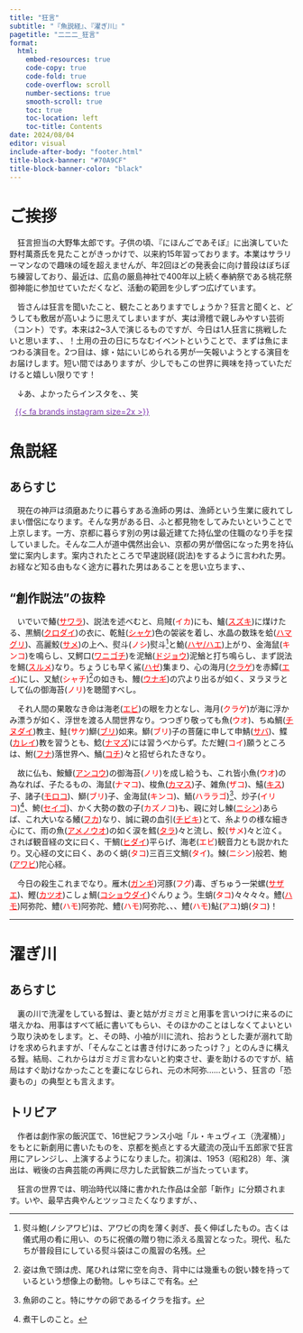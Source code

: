 ```yaml
---
title: "狂言"
subtitle: "『魚説経』、『濯ぎ川』"
pagetitle: "二二二_狂言"
format: 
  html:
    embed-resources: true
    code-copy: true
    code-fold: true
    code-overflow: scroll
    number-sections: true
    smooth-scroll: true
    toc: true
    toc-location: left
    toc-title: Contents
date: 2024/08/04
editor: visual
include-after-body: "footer.html"
title-block-banner: "#70A9CF"
title-block-banner-color: "black"
---
```


# ご挨拶

　狂言担当の大野隼太郎です。子供の頃、『にほんごであそぼ』に出演していた野村萬斎氏を見たことがきっかけで、以来約15年習っております。本業はサラリーマンなので趣味の域を超えませんが、年2回ほどの発表会に向け普段はぼちぼち練習しており、最近は、広島の厳島神社で400年以上続く奉納祭である桃花祭御神能に参加せていただくなど、活動の範囲を少しずつ広げています。

　皆さんは狂言を聞いたこと、観たことありますでしょうか？狂言と聞くと、どうしても敷居が高いように思えてしまいますが、実は滑稽で親しみやすい芸術（コント）です。本来は2~3人で演じるものですが、今日は1人狂言に挑戦したいと思います、、！土用の丑の日にちなむイベントということで、まずは魚にまつわる演目を。2つ目は、嫁・姑にいじめられる男が一矢報いようとする演目をお届けします。短い間ではありますが、少しでもこの世界に興味を持っていただけると嬉しい限りです！

　↓あ、よかったらインスタを、、笑

<p style="text-align: left; margin-left: 10px;">
  <a href="https://www.instagram.com/shun_o_7" class="custom-instagram-icon"> [{{< fa brands instagram size=2x >}}]{style="color:#833AB4"}
  </a>
</p>

# 魚説経

## あらすじ

　現在の神戸は須磨あたりに暮らすある漁師の男は、漁師という生業に疲れてしまい僧侶になります。そんな男がある日、ふと都見物をしてみたいということで上京します。一方、京都に暮らす別の男は最近建てた持仏堂の住職のなり手を探していました。そんな二人が道中偶然出会い、京都の男が僧侶になった男を持仏堂に案内します。案内されたところで早速説経(説法)をするように言われた男。お経など知る由もなく途方に暮れた男はあることを思い立ちます、、

## "創作説法"の抜粋

　いでいで鰆([サワラ](https://www.zukan-bouz.com/com/%E3%82%B5%E3%83%AF%E3%83%A9){style="color:red;"})、説法を述べむと、烏賊([イカ]{style="color:red;"})にも、鱸([スズキ](https://www.zukan-bouz.com/syu/%E3%82%B9%E3%82%BA%E3%82%AD){style="color:red;"})に煤けたる、黒鯛([クロダイ](https://www.zukan-bouz.com/syu/%E3%82%AF%E3%83%AD%E3%83%80%E3%82%A4){style="color:red;"})の衣に、乾鮭([シャケ](https://www.zukan-bouz.com/com/%E3%82%B5%E3%82%B1){style="color:red;"})色の袈裟を着し、水晶の数珠を蛤([ハマグリ](https://www.zukan-bouz.com/syu/%E3%83%8F%E3%83%9E%E3%82%B0%E3%83%AA){style="color:red;"})、高麗鮫([サメ](https://www.zukan-bouz.com/com/%E3%82%B5%E3%83%A1){style="color:red;"})の上へ、熨斗([ノシ]{style="color:red;"})熨斗[^1]と鮠([ハヤ/ハエ](https://www.zukan-bouz.com/syu/%E3%82%AA%E3%82%A4%E3%82%AB%E3%83%AF){style="color:red;"})上がり、金海鼠([キンコ]{style="color:red;"})を鳴らし、又鰐口([ワニゴチ](https://www.zukan-bouz.com/syu/%E3%83%AF%E3%83%8B%E3%82%B4%E3%83%81){style="color:red;"})を泥鰌([ドジョウ](https://www.zukan-bouz.com/com/%E3%83%89%E3%82%B8%E3%83%A7%E3%82%A6){style="color:red;"})泥鰌と打ち鳴らし、まず説法を鯣([スルメ](https://www.zukan-bouz.com/syu/%E3%82%B9%E3%83%AB%E3%83%A1%E3%82%A4%E3%82%AB){style="color:red;"})なり。ちょうじも早く鯊([ハゼ](https://www.zukan-bouz.com/com/%E3%83%8F%E3%82%BC){style="color:red;"})集まり、心の海月([クラゲ](https://www.zukan-bouz.com/syu/%E3%83%93%E3%82%BC%E3%83%B3%E3%82%AF%E3%83%A9%E3%82%B2){style="color:red;"})を赤鱏([エイ](https://www.zukan-bouz.com/com/%E3%82%A8%E3%82%A4){style="color:red;"})にし、又鯱([シャチ]{style="color:red;"})^[姿は魚で頭は虎、尾ひれは常に空を向き、背中には幾重もの鋭い棘を持っているという想像上の動物。しゃちほこで有名。]の如きも、鰻([ウナギ](https://www.zukan-bouz.com/com/%E3%82%A6%E3%83%8A%E3%82%AE){style="color:red;"})の穴より出るが如く、ヌラヌラとして仏の御海苔([ノリ]{style="color:red;"})を聴聞すべし。

[^1]: 熨斗鮑(ノシアワビ)は、アワビの肉を薄く剥ぎ、長く伸ばしたもの。古くは儀式用の肴に用い、のちに祝儀の贈り物に添える風習となった。現代、私たちが普段目にしている熨斗袋はこの風習の名残。

　それ人間の果敢なき命は海老([エビ](https://www.zukan-bouz.com/syu/%E3%82%A2%E3%82%AB%E3%82%A8%E3%83%93){style="color:red;"})の眼を力となし、海月([クラゲ]{style="color:red;"})が海に浮かみ漂うが如く、浮世を渡る人間世界なり。つつぎり敬っても魚([ウオ]{style="color:red;"})、ちぬ鯛([チヌダイ](https://www.zukan-bouz.com/syu/%E3%82%AF%E3%83%AD%E3%83%80%E3%82%A4){style="color:red;"})教主、鮭([サケ]{style="color:red;"})鰤([ブリ](https://www.zukan-bouz.com/syu/%E3%83%96%E3%83%AA){style="color:red;"})如来。鰤([ブリ]{style="color:red;"})子の菩薩に申して申鯖([サバ](https://www.zukan-bouz.com/com/%E3%82%B5%E3%83%90){style="color:red;"})、鰈([カレイ](https://www.zukan-bouz.com/com/%E3%82%AB%E3%83%AC%E3%82%A4){style="color:red;"})教を習うとも、鯰([ナマズ](https://www.zukan-bouz.com/com/%E3%83%8A%E3%83%9E%E3%82%BA){style="color:red;"})には習うべからず。ただ鯉([コイ]{style="color:red;"})願うところは、鮒([フナ](https://www.zukan-bouz.com/syu/%E3%83%8B%E3%82%B4%E3%83%AD%E3%83%96%E3%83%8A){style="color:red;"})落世界へ、鯒([コチ](https://www.zukan-bouz.com/syu/%E3%83%9E%E3%82%B4%E3%83%81){style="color:red;"})々と招ぜられたきなり。

　故に仏も、鮟鱇([アンコウ](https://www.zukan-bouz.com/com/%E3%82%A2%E3%83%B3%E3%82%B3%E3%82%A6){style="color:red;"})の御海苔([ノリ]{style="color:red;"})を成し給うも、これ皆小魚([ウオ]{style="color:red;"})の為なれば、子たるもの、海鼠([ナマコ]{style="color:red;"})、梭魚([カマス](https://www.zukan-bouz.com/syu/%E3%82%A2%E3%82%AB%E3%82%AB%E3%83%9E%E3%82%B9){style="color:red;"})子、雑魚([ザコ]{style="color:red;"})、鱚([キス](https://www.zukan-bouz.com/syu/%E3%82%B7%E3%83%AD%E3%82%AE%E3%82%B9){style="color:red;"})子、諸子([モロコ](https://www.zukan-bouz.com/syu/%E3%83%9B%E3%83%B3%E3%83%A2%E3%83%AD%E3%82%B3){style="color:red;"})、鰤([ブリ]{style="color:red;"})子、金海鼠([キンコ]{style="color:red;"})、鮞([ハララゴ]{style="color:red;"})[^2]、炒子([イリコ]{style="color:red;"})^[煮干しのこと。]、鮬([セイゴ](https://www.zukan-bouz.com/syu/%E3%82%B9%E3%82%BA%E3%82%AD){style="color:red;"})、かく大勢の数の子([カズノコ]{style="color:red;"})も、親に対し鰊([ニシン](https://www.zukan-bouz.com/syu/%E3%83%8B%E3%82%B7%E3%83%B3){style="color:red;"})あらば、これ大いなる鱶([フカ](https://www.zukan-bouz.com/syu/%E3%83%9B%E3%82%B7%E3%82%B6%E3%83%A1){style="color:red;"})なり、誠に親の血引([チビキ](https://www.zukan-bouz.com/syu/%E3%83%8F%E3%83%81%E3%83%93%E3%82%AD){style="color:red;"})とて、糸よりの様な細き心にて、雨の魚([アメノウオ](https://www.zukan-bouz.com/syu/%E3%82%A2%E3%83%9E%E3%82%B4){style="color:red;"})の如く涙を鱈([タラ](https://www.zukan-bouz.com/com/%E3%82%BF%E3%83%A9){style="color:red;"})々と流し、鮫([サメ]{style="color:red;"})々と泣く。されば観音経の文に曰く、干鯛([ヒダイ](https://www.zukan-bouz.com/syu/%E3%83%98%E3%83%80%E3%82%A4){style="color:red;"})平らげ、海老([エビ]{style="color:red;"})観音力とも説かれたり。又心経の文に曰く、あのく蛸([タコ]{style="color:red;"})三百三文鯛([タイ]{style="color:red;"})。鰊([ニシン]{style="color:red;"})般若、鮑([アワビ](https://www.zukan-bouz.com/syu/%E3%82%A2%E3%82%AB%E3%82%A2%E3%83%AF%E3%83%93){style="color:red;"})陀心経。

[^2]: 魚卵のこと。特にサケの卵であるイクラを指す。

　今日の殺生これまでなり。雁木([ガンギ](https://www.zukan-bouz.com/syu/%E3%82%BD%E3%82%B3%E3%82%AC%E3%83%B3%E3%82%AE%E3%82%A8%E3%82%A4){style="color:red;"})河豚([フグ]{style="color:red;"})毒、ぎちゅう一栄螺([サザエ](https://www.zukan-bouz.com/syu/%E3%82%B5%E3%82%B6%E3%82%A8){style="color:red;"})、鰹([カツオ](https://www.zukan-bouz.com/syu/%E3%82%AB%E3%83%84%E3%82%AA){style="color:red;"})こしょ鯛([コショウダイ](https://www.zukan-bouz.com/syu/%E3%82%B3%E3%82%B7%E3%83%A7%E3%82%A6%E3%83%80%E3%82%A4){style="color:red;"})ぐんりょう。生蛸([タコ]{style="color:red;"})々々々々。鱧([ハモ](https://www.zukan-bouz.com/syu/%E3%83%8F%E3%83%A2){style="color:red;"})阿弥陀、鱧([ハモ]{style="color:red;"})阿弥陀、鱧([ハモ]{style="color:red;"})阿弥陀、、、鱧([ハモ]{style="color:red;"})鮎([アユ]{style="color:red;"})蛸([タコ]{style="color:red;"})！

------------------------------------------------------------------------

# 濯ぎ川

## あらすじ

　裏の川で洗濯をしている聟は、妻と姑がガミガミと用事を言いつけに来るのに堪えかね、用事はすべて紙に書いてもらい、そのほかのことはしなくてよいという取り決めをします。と、その時、小袖が川に流れ、拾おうとした妻が溺れて助けを求められますが、「そんなことは書き付けにあったっけ？」とのんきに構える聟。結局、これからはガミガミ言わないと約束させ、妻を助けるのですが、結局はすぐ助けなかったことを妻になじられ、元の木阿弥……という、狂言の「恐妻もの」の典型とも言えます。

## トリビア

　作者は劇作家の飯沢匡で、16世紀フランス小咄「ル・キュヴィエ（洗濯桶）」をもとに新劇用に書いたものを、京都を拠点とする大蔵流の茂山千五郎家で狂言用にアレンジし、上演するようになりました。初演は、1953（昭和28）年、演出は、戦後の古典芸能の再興に尽力した武智鉄二が当たっています。

　狂言の世界では、明治時代以降に書かれた作品は全部「新作」に分類されます。いや、最早古典やんとツッコミたくなりますが、、
